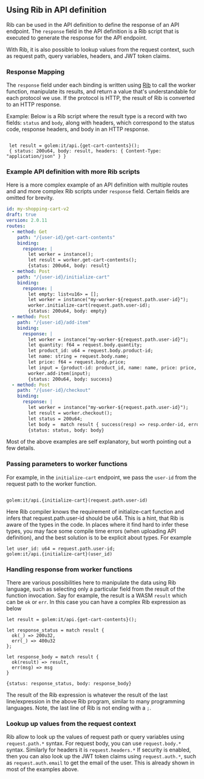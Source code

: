 ## Using Rib in API definition

Rib can be used in the API definition to define the response of an API endpoint.
The `response` field in the API definition is a Rib script that is executed to generate the response for the API endpoint.

With Rib, it is also possible to lookup values from the request context, such as request path, query variables, headers, and JWT token claims.

### Response Mapping

The `response` field under each binding is written using [Rib](/rib) to call the worker function, manipulate its results,
and return a value that's understandable for each protocol we use. If the protocol is HTTP,
the result of Rib is converted to an HTTP response.

Example: Below is a Rib script where the result type is a record with two fields: `status` and `body`,
along with headers, which correspond to the status code, response headers, and body in an HTTP response.

```rib copy

 let result = golem:it/api.{get-cart-contents}();
 { status: 200u64, body: result, headers: { Content-Type: "application/json" } }

```

### Example API definition with more Rib scripts

Here is a more complex example of an API definition with multiple routes and
and more complex Rib scripts under `response` field. Certain fields are omitted for brevity.

```yaml
id: my-shopping-cart-v2
draft: true
version: 2.0.11
routes:
  - method: Get
    path: "/{user-id}/get-cart-contents"
    binding:
      response: |
        let worker = instance();
        let result = worker.get-cart-contents();
        {status: 200u64, body: result}
  - method: Post
    path: "/{user-id}/initialize-cart"
    binding:
      response: |
        let empty: list<u16> = [];
        let worker = instance("my-worker-${request.path.user-id}");
        worker.initialize-cart(request.path.user-id);
        {status: 200u64, body: empty}
  - method: Post
    path: "/{user-id}/add-item"
    binding:
      response: |
        let worker = instance("my-worker-${request.path.user-id}");
        let quantity: f64 = request.body.quantity;
        let product_id: u64 = request.body.product-id;
        let name: string = request.body.name;
        let price: f64 = request.body.price;
        let input = {product-id: product_id, name: name, price: price, quantity: quantity};
        worker.add-item(input);
        {status: 200u64, body: success}
  - method: Post
    path: "/{user-id}/checkout"
    binding:
      response: |
        let worker = instance("my-worker-${request.path.user-id}");
        let result = worker.checkout();
        let status = 200u64;
        let body =  match result { success(resp) => resp.order-id, error(msg) => msg };
        {status: status, body: body}
```

Most of the above examples are self explanatory, but worth pointing out a few details.

### Passing parameters to worker functions

For example, in the `initialize-cart` endpoint, we pass the `user-id` from the request path to the worker function.

```rib copy

golem:it/api.{initialize-cart}(request.path.user-id)

```

Here Rib compiler knows the requirement of initialize-cart function and infers that request.path.user-id should be u64.
This is a hint, that Rib is aware of the types in the code. In places where it find hard to infer these types, you may face
some compile time errors (when uploading API definition), and the best solution is to be explicit about types. For example

```rib copy
let user_id: u64 = request.path.user-id;
golem:it/api.{initialize-cart}(user_id)

```

### Handling response from worker functions

There are various possibilities here to manipulate the data using Rib
language, such as selecting only a particular field from the result of the function invocation. Say for example, the result is a WASM `result` which can be `ok` or `err`. In this case you
can have a complex Rib expression as below

```rib copy
let result = golem:it/api.{get-cart-contents}();

let response_status = match result {
  ok(_) => 200u32,
  err(_) => 400u32
};

let response_body = match result {
  ok(result) => result,
  err(msg) => msg
}

{status: response_status, body: response_body}

```

The result of the Rib expression is whatever the result of the last line/expression in the above Rib program, similar to many programming languages.
Note, the last line of Rib is not ending with a `;`.

### Lookup up values from the request context

Rib allow to look up the values of request path or query variables using `request.path.*` syntax.
For request body, you can use `request.body.*` syntax. Similarly for headers it is `request.headers.*`
If security is enabled, then you can also look up the JWT token claims using `request.auth.*`, such as
`request.auth.email` to get the email of the user. This is already shown in most of the examples above.
